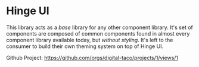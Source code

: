 
<Meta title="About Hinge UI" />

# Hinge UI

This library acts as a _base_ library for any other component library. It's set of components are composed of common components found in almost every component library available today, but _without styling_. It's left to the consumer to build their own theming system on top of Hinge UI.

Github Project: https://github.com/orgs/digital-taco/projects/1/views/1